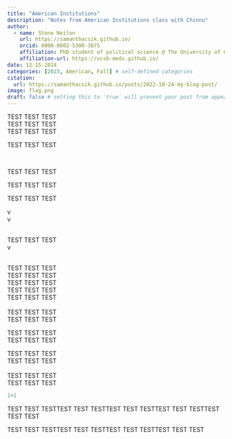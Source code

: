 ```yaml
---
title: "American Institutions"
description: "Notes from American Institutions class with Chinnu"
author:
  - name: Stone Neilon
    url: https://samanthacsik.github.io/
    orcid: 0000-0002-5300-3075
    affiliation: PhD student of political science @ The University of Colorado Boulder
    affiliation-url: https://ucsb-meds.github.io/ 
date: 12-15-2024
categories: [2023, American, Fall] # self-defined categories
citation: 
  url: https://samanthacsik.github.io/posts/2022-10-24-my-blog-post/ 
image: flag.png
draft: false # setting this to `true` will prevent your post from appearing on your listing page until you're ready!
---
```


TEST TEST TEST\
TEST TEST TEST\
TEST TEST TEST

TEST TEST TEST

\

TEST TEST TEST

TEST TEST TEST

TEST TEST TEST

v\
v

\
TEST TEST TEST\
v

\
TEST TEST TEST\
TEST TEST TEST\
TEST TEST TEST\
TEST TEST TEST\
TEST TEST TEST\
\
TEST TEST TEST\
TEST TEST TEST\

TEST TEST TEST\
TEST TEST TEST\

TEST TEST TEST\
TEST TEST TEST\
\
TEST TEST TEST\
TEST TEST TEST\

```r
1+1 
```

TEST TEST TESTTEST TEST TESTTEST TEST TESTTEST TEST TESTTEST TEST TEST

TEST TEST TESTTEST TEST TESTTEST TEST TESTTEST TEST TEST
